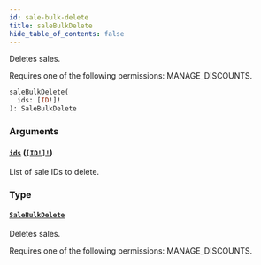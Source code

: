 ```yaml
---
id: sale-bulk-delete
title: saleBulkDelete
hide_table_of_contents: false
---
```


Deletes sales.

Requires one of the following permissions: MANAGE_DISCOUNTS.

```graphql
saleBulkDelete(
  ids: [ID!]!
): SaleBulkDelete
```

### Arguments

#### [`ids`](#) ([`[ID!]!`](../../../developer/api-reference/scalars/id))

List of sale IDs to delete.

### Type

#### [`SaleBulkDelete`](../../../developer/api-reference/objects/sale-bulk-delete)

Deletes sales.

Requires one of the following permissions: MANAGE_DISCOUNTS.
